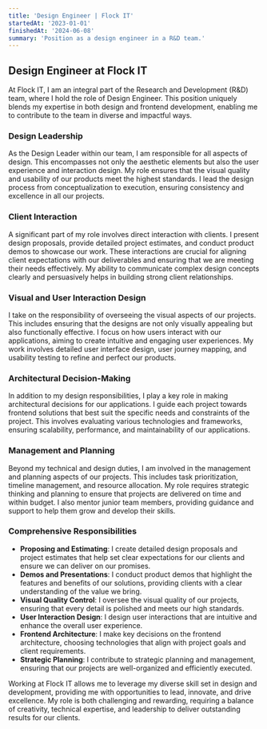 ```yaml
---
title: 'Design Engineer | Flock IT'
startedAt: '2023-01-01'
finishedAt: '2024-06-08'
summary: 'Position as a design engineer in a R&D team.'
---
```


## Design Engineer at Flock IT

At Flock IT, I am an integral part of the Research and Development (R&D) team, where I hold the role of Design Engineer. This position uniquely blends my expertise in both design and frontend development, enabling me to contribute to the team in diverse and impactful ways.

### Design Leadership

As the Design Leader within our team, I am responsible for all aspects of design. This encompasses not only the aesthetic elements but also the user experience and interaction design. My role ensures that the visual quality and usability of our products meet the highest standards. I lead the design process from conceptualization to execution, ensuring consistency and excellence in all our projects.

### Client Interaction

A significant part of my role involves direct interaction with clients. I present design proposals, provide detailed project estimates, and conduct product demos to showcase our work. These interactions are crucial for aligning client expectations with our deliverables and ensuring that we are meeting their needs effectively. My ability to communicate complex design concepts clearly and persuasively helps in building strong client relationships.

### Visual and User Interaction Design

I take on the responsibility of overseeing the visual aspects of our projects. This includes ensuring that the designs are not only visually appealing but also functionally effective. I focus on how users interact with our applications, aiming to create intuitive and engaging user experiences. My work involves detailed user interface design, user journey mapping, and usability testing to refine and perfect our products.

### Architectural Decision-Making

In addition to my design responsibilities, I play a key role in making architectural decisions for our applications. I guide each project towards frontend solutions that best suit the specific needs and constraints of the project. This involves evaluating various technologies and frameworks, ensuring scalability, performance, and maintainability of our applications.

### Management and Planning

Beyond my technical and design duties, I am involved in the management and planning aspects of our projects. This includes task prioritization, timeline management, and resource allocation. My role requires strategic thinking and planning to ensure that projects are delivered on time and within budget. I also mentor junior team members, providing guidance and support to help them grow and develop their skills.

### Comprehensive Responsibilities

- **Proposing and Estimating**: I create detailed design proposals and project estimates that help set clear expectations for our clients and ensure we can deliver on our promises.
- **Demos and Presentations**: I conduct product demos that highlight the features and benefits of our solutions, providing clients with a clear understanding of the value we bring.
- **Visual Quality Control**: I oversee the visual quality of our projects, ensuring that every detail is polished and meets our high standards.
- **User Interaction Design**: I design user interactions that are intuitive and enhance the overall user experience.
- **Frontend Architecture**: I make key decisions on the frontend architecture, choosing technologies that align with project goals and client requirements.
- **Strategic Planning**: I contribute to strategic planning and management, ensuring that our projects are well-organized and efficiently executed.

Working at Flock IT allows me to leverage my diverse skill set in design and development, providing me with opportunities to lead, innovate, and drive excellence. My role is both challenging and rewarding, requiring a balance of creativity, technical expertise, and leadership to deliver outstanding results for our clients.